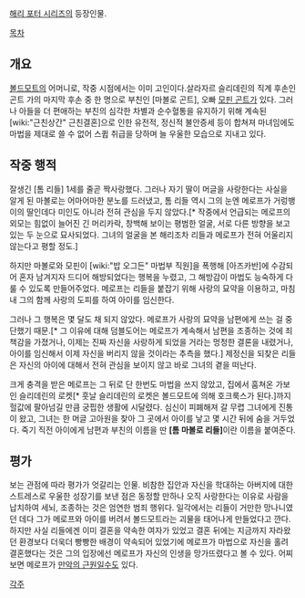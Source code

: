 [[해리 포터 시리즈]]의 등장인물.

[[목차]]
== 개요 ==
[[볼드모트]]의 어머니로, 작중 시점에서는 이미 고인이다.살라자르 슬리데린의 직계 후손인 곤트 가의 마지막 후손 중 한 명으로 부친인 [마볼로 곤트], 오빠 [[모핀 곤트]]가 있다. 그러나 아들을 더 편애하는 부친의 심각한 차별과 순수혈통을 유지하기 위해 계속된 [wiki:"근친상간" 근친결혼]으로 인한 유전적, 정신적 불안증세 등이 합쳐져 마녀임에도 마법을 제대로 쓸 수 없어 스큅 취급을 당하며 늘 우울한 모습으로 지내고 있다.
== 작중 행적 ==
잘생긴 [톰 리들] 1세를 줄곧 짝사랑했다. 그러나 자기 딸이 머글을 사랑한다는 사실을 알게 된 마볼로는 어마어마한 분노를 드러냈고, 톰 리들 역시 그의 눈엔 메로프가 거렁뱅이의 딸인데다 미인도 아니라 전혀 관심을 두지 않았다.[* 작중에서 언급되는 메로프의 외모는 힘없이 늘어진 긴 머리카락, 창백해 보이는 평범한 얼굴, 서로 다른 방향을 보고 있는 두 눈으로 묘사되었다. 그녀의 얼굴을 본 해리조차 리들과 메로프가 전혀 어울리지 않는다고 평할 정도.]

하지만 마볼로와 모핀이 [wiki:"밥 오그든" 마법부 직원]을 폭행해 [아즈카반]에 수감되어 혼자 남겨지자 드디어 해방되었다는 행복을 누렸고, 그 해방감이 마법도 능숙하게 다룰 수 있도록 만들어주었다. 메로프는 리들을 붙잡기 위해 사랑의 묘약을 이용하고, 마침내 그의 함께 사랑의 도피를 하여 아이를 임신한다.

그러나 그 행복은 몇 달도 채 되지 않았다. 메로프가 사랑의 묘약을 남편에게 쓰는 걸 중단했기 때문.[* 그 이유에 대해 덤블도어는 메로프가 계속해서 남편을 조종하는 것에 죄책감을 가졌거나, 이제는 진짜 자신을 사랑하게 되었을 거라는 멍청한 결론을 내렸거나, 아이를 임신해서 이제 자신을 버리지 않을 것이라는 추측을 했다.] 제정신을 되찾은 리들은 자신의 아이에 대해서 전혀 관심을 보이지 않고 바로 그녀의 곁을 떠난다.

크게 충격을 받은 메로프는 그 뒤로 단 한번도 마법을 쓰지 않았고, 집에서 훔쳐온 가보인 슬리데린의 로켓[* 훗날 슬리데린의 로켓은 볼드모트에 의해 호크룩스가 된다.]까지 헐값에 팔아넘길 만큼 궁핍한 생활에 시달렸다. 심신이 피폐해져 갈 무렵 그녀에게 진통이 왔고, 그녀는 한 머글 고아원을 찾아 그 곳에서 아이를 낳고 몇 시간 뒤에 숨을 거두었다. 죽기 직전 아이에게 남편과 부친의 이름을 딴 '''[톰 마볼로 리들]'''이란 이름을 붙여준다.
== 평가 ==
보는 관점에 따라 평가가 엇갈리는 인물. 비참한 집안과 자신을 학대하는 아버지에 대한 스트레스로 우울한 성장기를 보낸 점은 동정할 만하나 오직 사랑한다는 이유로 사람을 납치하여 세뇌, 조종하는 것은 엄연한 범죄 행위다. 일각에서는 리들이 거만한 망나니였던 데다 그가 메로프와 아이를 버려서 볼드모트라는 괴물을 태어나게 만들었다고 깐다. 하지만 사실 리들에겐 이미 결혼을 약속한 여자가 있었고 결혼 뒤에는 지금까지 자라왔던 환경보다 더욱더 빵빵한 배경이 약속되어 있었기에 메로프가 마법으로 자신을 홀려 결혼했다는 것은 그의 입장에선 메로프가 자신의 인생을 망가뜨렸다고 볼 수 있다. 어찌보면 메로프가 [[만악의 근원]]일수도 있다. 

[[각주]]
